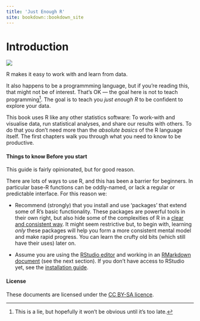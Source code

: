 ```yaml
---
title: 'Just Enough R'
site: bookdown::bookdown_site
---
```


# Introduction {-}

![](media/keepcalm.png){.cup}

<!-- https://www.keepcalm-o-matic.co.uk/product/mug/keep-calm-and-learn-just-enough-r/ -->

R makes it easy to work with and learn from data.

It also happens to be a programmming language, but if you're reading this, that
might not be of interest. That's OK — the goal here is not to teach
programming^[This is a lie, but hopefully it won't be obvious until it's too
late.]. The goal is to teach you _just enough R_ to be confident to explore your
data.

This book uses R like any other statistics software: To work-with and visualise
data, run statistical analyses, and share our results with others. To do that
you don't need more than the _absolute basics_ of the R language itself. The
first chapters walk you through what you need to know to be productive.

#### Things to know Before you start {-}

This guide is fairly opinionated, but for good reason.

There are lots of ways to use R, and this has been a barrier for beginners. In
particular base-R functions can be oddly-named, or lack a regular or predictable
interface. For this reason we:

-   Recommend (strongly) that you install and use 'packages' that extend some of
    R's basic functionality. These packages are powerful tools in their own
    right, but also hide some of the complexities of R in a
    [clear and consistent way](https://www.youtube.com/watch?v=K-ss_ag2k9E). It
    might seem restrictive but, to begin with, learning _only_ these packages
    will help you form a more consistent mental model and make rapid progress.
    You can learn the crufty old bits (which still have their uses) later on.

-   Assume you are using the [RStudio editor](#rstudio) and working in an
    [RMarkdown document](#rmarkdown) (see the next section). If you don't have
    access to RStudio yet, see the [installation guide](installation.html).

#### License {-}

These documents are licensed under the
[CC BY-SA licence](https://creativecommons.org/licenses/by-sa/4.0/).
